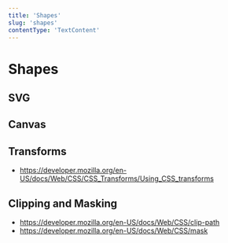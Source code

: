 ```yaml
---
title: 'Shapes'
slug: 'shapes'
contentType: 'TextContent'
---
```


# Shapes

## SVG

## Canvas

## Transforms

- https://developer.mozilla.org/en-US/docs/Web/CSS/CSS_Transforms/Using_CSS_transforms

## Clipping and Masking

- https://developer.mozilla.org/en-US/docs/Web/CSS/clip-path
- https://developer.mozilla.org/en-US/docs/Web/CSS/mask
